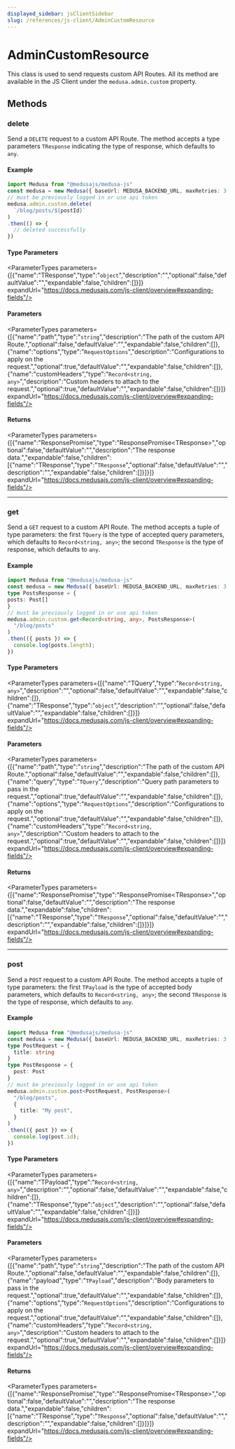 ```yaml
---
displayed_sidebar: jsClientSidebar
slug: /references/js-client/AdminCustomResource
---
```



# AdminCustomResource

This class is used to send requests custom API Routes. All its method
are available in the JS Client under the `medusa.admin.custom` property.

## Methods

### delete

Send a `DELETE` request to a custom API Route. The method accepts a type parameters `TResponse` indicating the type of response, which defaults to `any`.

#### Example

```ts
import Medusa from "@medusajs/medusa-js"
const medusa = new Medusa({ baseUrl: MEDUSA_BACKEND_URL, maxRetries: 3 })
// must be previously logged in or use api token
medusa.admin.custom.delete(
  `/blog/posts/${postId}`
)
.then(() => {
  // deleted successfully
})
```

#### Type Parameters

<ParameterTypes parameters={[{"name":"TResponse","type":"`object`","description":"","optional":false,"defaultValue":"","expandable":false,"children":[]}]} expandUrl="https://docs.medusajs.com/js-client/overview#expanding-fields"/>

#### Parameters

<ParameterTypes parameters={[{"name":"path","type":"`string`","description":"The path of the custom API Route.","optional":false,"defaultValue":"","expandable":false,"children":[]},{"name":"options","type":"`RequestOptions`","description":"Configurations to apply on the request.","optional":true,"defaultValue":"","expandable":false,"children":[]},{"name":"customHeaders","type":"`Record<string, any>`","description":"Custom headers to attach to the request.","optional":true,"defaultValue":"","expandable":false,"children":[]}]} expandUrl="https://docs.medusajs.com/js-client/overview#expanding-fields"/>

#### Returns

<ParameterTypes parameters={[{"name":"ResponsePromise","type":"ResponsePromise&#60;TResponse&#62;","optional":false,"defaultValue":"","description":"The response data.","expandable":false,"children":[{"name":"TResponse","type":"`TResponse`","optional":false,"defaultValue":"","description":"","expandable":false,"children":[]}]}]} expandUrl="https://docs.medusajs.com/js-client/overview#expanding-fields"/>

___

### get

Send a `GET` request to a custom API Route. The method accepts a tuple of type parameters: the first `TQuery` is the type of accepted query parameters,
which defaults to `Record<string, any>`; the second `TResponse` is the type of response, which defaults to `any`.

#### Example

```ts
import Medusa from "@medusajs/medusa-js"
const medusa = new Medusa({ baseUrl: MEDUSA_BACKEND_URL, maxRetries: 3 })
type PostsResponse = {
posts: Post[]
}
// must be previously logged in or use api token
medusa.admin.custom.get<Record<string, any>, PostsResponse>(
  "/blog/posts"
)
.then(({ posts }) => {
  console.log(posts.length);
})
```

#### Type Parameters

<ParameterTypes parameters={[{"name":"TQuery","type":"`Record<string, any>`","description":"","optional":false,"defaultValue":"","expandable":false,"children":[]},{"name":"TResponse","type":"`object`","description":"","optional":false,"defaultValue":"","expandable":false,"children":[]}]} expandUrl="https://docs.medusajs.com/js-client/overview#expanding-fields"/>

#### Parameters

<ParameterTypes parameters={[{"name":"path","type":"`string`","description":"The path of the custom API Route.","optional":false,"defaultValue":"","expandable":false,"children":[]},{"name":"query","type":"`TQuery`","description":"Query path parameters to pass in the request.","optional":true,"defaultValue":"","expandable":false,"children":[]},{"name":"options","type":"`RequestOptions`","description":"Configurations to apply on the request.","optional":true,"defaultValue":"","expandable":false,"children":[]},{"name":"customHeaders","type":"`Record<string, any>`","description":"Custom headers to attach to the request.","optional":true,"defaultValue":"","expandable":false,"children":[]}]} expandUrl="https://docs.medusajs.com/js-client/overview#expanding-fields"/>

#### Returns

<ParameterTypes parameters={[{"name":"ResponsePromise","type":"ResponsePromise&#60;TResponse&#62;","optional":false,"defaultValue":"","description":"The response data.","expandable":false,"children":[{"name":"TResponse","type":"`TResponse`","optional":false,"defaultValue":"","description":"","expandable":false,"children":[]}]}]} expandUrl="https://docs.medusajs.com/js-client/overview#expanding-fields"/>

___

### post

Send a `POST` request to a custom API Route. The method accepts a tuple of type parameters: the first `TPayload` is the type of accepted body parameters,
which defaults to `Record<string, any>`; the second `TResponse` is the type of response, which defaults to `any`.

#### Example

```ts
import Medusa from "@medusajs/medusa-js"
const medusa = new Medusa({ baseUrl: MEDUSA_BACKEND_URL, maxRetries: 3 })
type PostRequest = {
  title: string
}
type PostResponse = {
  post: Post
}
// must be previously logged in or use api token
medusa.admin.custom.post<PostRequest, PostResponse>(
  "/blog/posts",
  {
    title: "My post",
  }
)
.then(({ post }) => {
  console.log(post.id);
})
```

#### Type Parameters

<ParameterTypes parameters={[{"name":"TPayload","type":"`Record<string, any>`","description":"","optional":false,"defaultValue":"","expandable":false,"children":[]},{"name":"TResponse","type":"`object`","description":"","optional":false,"defaultValue":"","expandable":false,"children":[]}]} expandUrl="https://docs.medusajs.com/js-client/overview#expanding-fields"/>

#### Parameters

<ParameterTypes parameters={[{"name":"path","type":"`string`","description":"The path of the custom API Route.","optional":false,"defaultValue":"","expandable":false,"children":[]},{"name":"payload","type":"`TPayload`","description":"Body parameters to pass in the request.","optional":true,"defaultValue":"","expandable":false,"children":[]},{"name":"options","type":"`RequestOptions`","description":"Configurations to apply on the request.","optional":true,"defaultValue":"","expandable":false,"children":[]},{"name":"customHeaders","type":"`Record<string, any>`","description":"Custom headers to attach to the request.","optional":true,"defaultValue":"","expandable":false,"children":[]}]} expandUrl="https://docs.medusajs.com/js-client/overview#expanding-fields"/>

#### Returns

<ParameterTypes parameters={[{"name":"ResponsePromise","type":"ResponsePromise&#60;TResponse&#62;","optional":false,"defaultValue":"","description":"The response data.","expandable":false,"children":[{"name":"TResponse","type":"`TResponse`","optional":false,"defaultValue":"","description":"","expandable":false,"children":[]}]}]} expandUrl="https://docs.medusajs.com/js-client/overview#expanding-fields"/>
